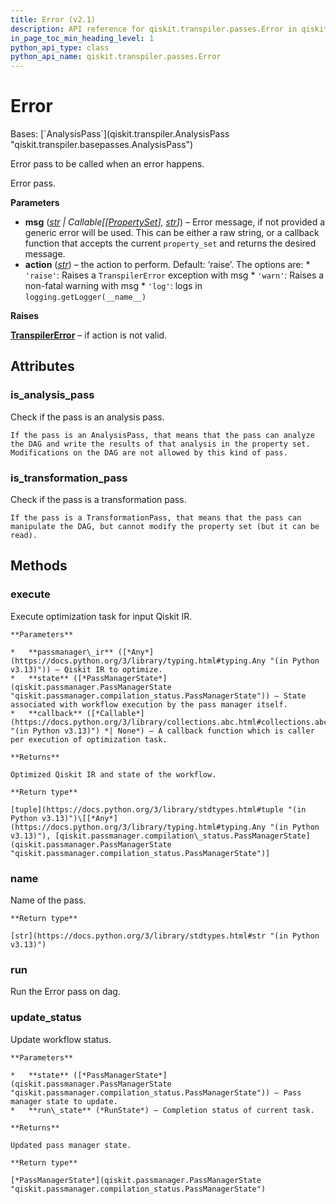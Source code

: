 ```yaml
---
title: Error (v2.1)
description: API reference for qiskit.transpiler.passes.Error in qiskit v2.1
in_page_toc_min_heading_level: 1
python_api_type: class
python_api_name: qiskit.transpiler.passes.Error
---
```


# Error

<Class id="qiskit.transpiler.passes.Error" isDedicatedPage={true} github="https://github.com/Qiskit/qiskit/tree/stable/2.1/qiskit/transpiler/passes/utils/error.py#L23-L69" signature="qiskit.transpiler.passes.Error(*args, **kwargs)" modifiers="class">
  Bases: [`AnalysisPass`](qiskit.transpiler.AnalysisPass "qiskit.transpiler.basepasses.AnalysisPass")

  Error pass to be called when an error happens.

  Error pass.

  **Parameters**

  *   **msg** ([*str*](https://docs.python.org/3/library/stdtypes.html#str "(in Python v3.13)") *| Callable\[\[*[*PropertySet*](qiskit.passmanager.PropertySet "qiskit.passmanager.PropertySet")*],* [*str*](https://docs.python.org/3/library/stdtypes.html#str "(in Python v3.13)")*]*) – Error message, if not provided a generic error will be used. This can be either a raw string, or a callback function that accepts the current `property_set` and returns the desired message.
  *   **action** ([*str*](https://docs.python.org/3/library/stdtypes.html#str "(in Python v3.13)")) – the action to perform. Default: ‘raise’. The options are: \* `'raise'`: Raises a `TranspilerError` exception with msg \* `'warn'`: Raises a non-fatal warning with msg \* `'log'`: logs in `logging.getLogger(__name__)`

  **Raises**

  [**TranspilerError**](transpiler#qiskit.transpiler.TranspilerError "qiskit.transpiler.TranspilerError") – if action is not valid.

  ## Attributes

  ### is\_analysis\_pass

  <Attribute id="qiskit.transpiler.passes.Error.is_analysis_pass">
    Check if the pass is an analysis pass.

    If the pass is an AnalysisPass, that means that the pass can analyze the DAG and write the results of that analysis in the property set. Modifications on the DAG are not allowed by this kind of pass.
  </Attribute>

  ### is\_transformation\_pass

  <Attribute id="qiskit.transpiler.passes.Error.is_transformation_pass">
    Check if the pass is a transformation pass.

    If the pass is a TransformationPass, that means that the pass can manipulate the DAG, but cannot modify the property set (but it can be read).
  </Attribute>

  ## Methods

  ### execute

  <Function id="qiskit.transpiler.passes.Error.execute" github="https://github.com/Qiskit/qiskit/tree/stable/2.1/qiskit/passmanager/base_tasks.py#L72-L118" signature="execute(passmanager_ir, state, callback=None)">
    Execute optimization task for input Qiskit IR.

    **Parameters**

    *   **passmanager\_ir** ([*Any*](https://docs.python.org/3/library/typing.html#typing.Any "(in Python v3.13)")) – Qiskit IR to optimize.
    *   **state** ([*PassManagerState*](qiskit.passmanager.PassManagerState "qiskit.passmanager.compilation_status.PassManagerState")) – State associated with workflow execution by the pass manager itself.
    *   **callback** ([*Callable*](https://docs.python.org/3/library/collections.abc.html#collections.abc.Callable "(in Python v3.13)") *| None*) – A callback function which is caller per execution of optimization task.

    **Returns**

    Optimized Qiskit IR and state of the workflow.

    **Return type**

    [tuple](https://docs.python.org/3/library/stdtypes.html#tuple "(in Python v3.13)")\[[*Any*](https://docs.python.org/3/library/typing.html#typing.Any "(in Python v3.13)"), [qiskit.passmanager.compilation\_status.PassManagerState](qiskit.passmanager.PassManagerState "qiskit.passmanager.compilation_status.PassManagerState")]
  </Function>

  ### name

  <Function id="qiskit.transpiler.passes.Error.name" github="https://github.com/Qiskit/qiskit/tree/stable/2.1/qiskit/passmanager/base_tasks.py#L68-L70" signature="name()">
    Name of the pass.

    **Return type**

    [str](https://docs.python.org/3/library/stdtypes.html#str "(in Python v3.13)")
  </Function>

  ### run

  <Function id="qiskit.transpiler.passes.Error.run" github="https://github.com/Qiskit/qiskit/tree/stable/2.1/qiskit/transpiler/passes/utils/error.py#L48-L69" signature="run(_)">
    Run the Error pass on dag.
  </Function>

  ### update\_status

  <Function id="qiskit.transpiler.passes.Error.update_status" github="https://github.com/Qiskit/qiskit/tree/stable/2.1/qiskit/passmanager/base_tasks.py#L120-L138" signature="update_status(state, run_state)">
    Update workflow status.

    **Parameters**

    *   **state** ([*PassManagerState*](qiskit.passmanager.PassManagerState "qiskit.passmanager.compilation_status.PassManagerState")) – Pass manager state to update.
    *   **run\_state** (*RunState*) – Completion status of current task.

    **Returns**

    Updated pass manager state.

    **Return type**

    [*PassManagerState*](qiskit.passmanager.PassManagerState "qiskit.passmanager.compilation_status.PassManagerState")
  </Function>
</Class>

